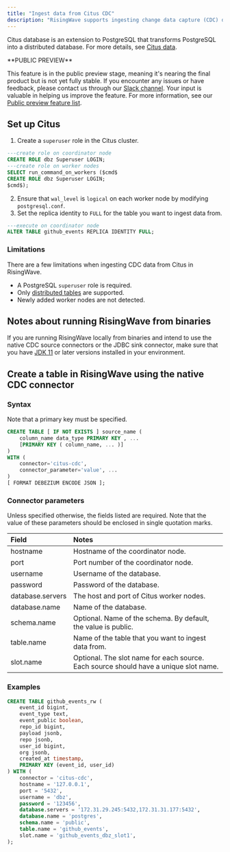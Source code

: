 ```yaml
---
title: "Ingest data from Citus CDC"
description: "RisingWave supports ingesting change data capture (CDC) data from Citus database. Version 10.2 of Citus is supported."
---
```



Citus database is an extension to PostgreSQL that transforms PostgreSQL into a distributed database. For more details, see [Citus data](https://www.citusdata.com).

<Note>
**PUBLIC PREVIEW**

This feature is in the public preview stage, meaning it's nearing the final product but is not yet fully stable. If you encounter any issues or have feedback, please contact us through our [Slack channel](https://www.risingwave.com/slack). Your input is valuable in helping us improve the feature. For more information, see our [Public preview feature list](/product-lifecycle/#features-in-the-public-preview-stage).
</Note>

## Set up Citus

1. Create a `superuser` role in the Citus cluster.
```sql
---create role on coordinator node
CREATE ROLE dbz Superuser LOGIN;
---create role on worker nodes
SELECT run_command_on_workers ($cmd$
CREATE ROLE dbz Superuser LOGIN;
$cmd$);
```
2. Ensure that `wal_level` is `logical` on each worker node by modifying `postgresql.conf`.
3. Set the replica identity to `FULL` for the table you want to ingest data from.
```sql
---execute on coordinator node
ALTER TABLE github_events REPLICA IDENTITY FULL;
```

### Limitations[](#limitations "Direct link to Limitations")

There are a few limitations when ingesting CDC data from Citus in RisingWave.

* A PostgreSQL `superuser` role is required.
* Only [distributed tables](https://docs.citusdata.com/en/v10.2/get%5Fstarted/concepts.html#table-types) are supported.
* Newly added worker nodes are not detected.

## Notes about running RisingWave from binaries

If you are running RisingWave locally from binaries and intend to use the native CDC source connectors or the JDBC sink connector, make sure that you have [JDK 11](https://openjdk.org/projects/jdk/11/) or later versions installed in your environment.

## Create a table in RisingWave using the native CDC connector

### Syntax

Note that a primary key must be specified.

```sql
CREATE TABLE [ IF NOT EXISTS ] source_name (
    column_name data_type PRIMARY KEY , ...
    [PRIMARY KEY ( column_name, ... )]
)
WITH (
    connector='citus-cdc',
    connector_parameter='value', ...
)
[ FORMAT DEBEZIUM ENCODE JSON ];
```

### Connector parameters

Unless specified otherwise, the fields listed are required. Note that the value of these parameters should be enclosed in single quotation marks.

| Field            | Notes                                                                                |
| :--------------- | :----------------------------------------------------------------------------------- |
| hostname         | Hostname of the coordinator node.                                                    |
| port             | Port number of the coordinator node.                                                 |
| username         | Username of the database.                                                            |
| password         | Password of the database.                                                            |
| database.servers | The host and port of Citus worker nodes.                                             |
| database.name    | Name of the database.                                                                |
| schema.name      | Optional. Name of the schema. By default, the value is public.                       |
| table.name       | Name of the table that you want to ingest data from.                                 |
| slot.name        | Optional. The slot name for each source. Each source should have a unique slot name. |

### Examples

```sql
CREATE TABLE github_events_rw (
    event_id bigint,
    event_type text,
    event_public boolean,
    repo_id bigint,
    payload jsonb,
    repo jsonb,
    user_id bigint,
    org jsonb,
    created_at timestamp,
    PRIMARY KEY (event_id, user_id)
) WITH (
    connector = 'citus-cdc',
    hostname = '127.0.0.1',
    port = '5432',
    username = 'dbz',
    password = '123456',
    database.servers = '172.31.29.245:5432,172.31.31.177:5432',
    database.name = 'postgres',
    schema.name = 'public',
    table.name = 'github_events',
    slot.name = 'github_events_dbz_slot1',
);
```
